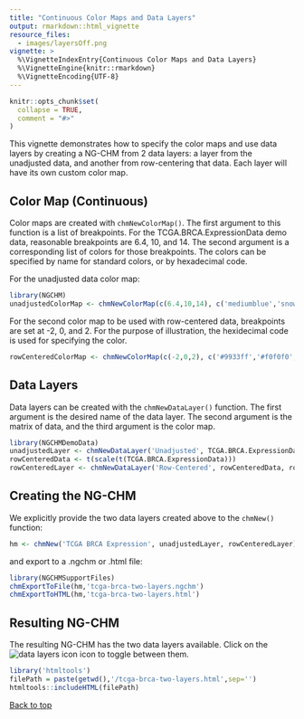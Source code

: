 ```yaml
---
title: "Continuous Color Maps and Data Layers"
output: rmarkdown::html_vignette
resource_files:
  - images/layersOff.png
vignette: >
  %\VignetteIndexEntry{Continuous Color Maps and Data Layers}
  %\VignetteEngine{knitr::rmarkdown}
  %\VignetteEncoding{UTF-8}
---
```


```r
knitr::opts_chunk$set(
  collapse = TRUE,
  comment = "#>"
)
```

This vignette demonstrates how to specify the color maps and use data layers by creating a 
NG-CHM from 2 data layers: a layer from the unadjusted data, and another from row-centering that data.
Each layer will have its own custom color map.

## Color Map (Continuous)

Color maps are created with `chmNewColorMap()`. The first argument to this function
is a list of breakpoints. For the TCGA.BRCA.ExpressionData demo data, reasonable breakpoints are
6.4, 10, and 14. The second argument is a corresponding list of
colors for those breakpoints. The colors can be specified by name for standard colors, or by hexadecimal code.

For the unadjusted data color map:

```r
library(NGCHM)
unadjustedColorMap <- chmNewColorMap(c(6.4,10,14), c('mediumblue','snow','firebrick'))
```

For the second color map to be used with row-centered data, breakpoints are set at -2, 0, and 2. For 
the purpose of illustration, the hexidecimal code is used for specifying the color.

```r
rowCenteredColorMap <- chmNewColorMap(c(-2,0,2), c('#9933ff','#f0f0f0','#228B22'))
```


## Data Layers 

Data layers can be created with the `chmNewDataLayer()` function. The first argument is the desired name 
of the data layer. The second argument is the matrix of data, and the third argument is the color map.

```r
library(NGCHMDemoData)
unadjustedLayer <- chmNewDataLayer('Unadjusted', TCGA.BRCA.ExpressionData, unadjustedColorMap)
rowCenteredData <- t(scale(t(TCGA.BRCA.ExpressionData)))
rowCenteredLayer <- chmNewDataLayer('Row-Centered', rowCenteredData, rowCenteredColorMap)
```

## Creating the NG-CHM

We explicitly provide the two data layers created above to the `chmNew()` function:

```r
hm <- chmNew('TCGA BRCA Expression', unadjustedLayer, rowCenteredLayer)
```

and export to a .ngchm or .html file:

```r
library(NGCHMSupportFiles)
chmExportToFile(hm,'tcga-brca-two-layers.ngchm')
chmExportToHTML(hm,'tcga-brca-two-layers.html')
```

## Resulting NG-CHM

The resulting NG-CHM has the two data layers available. Click on the ![data layers icon](images/layersOff.png) icon to toggle 
between them.

```r
library('htmltools')
filePath = paste(getwd(),'/tcga-brca-two-layers.html',sep='')
htmltools::includeHTML(filePath)
```

[Back to top](#)

